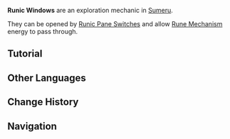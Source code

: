 {{Stub}}
{{Terminology Infobox
|image        = Runic Window.png
|type         = Exploration
|region       = Sumeru
|subregion    = Great Red Sand
|area         = Desert of Hadramaveth
|subarea      = 
}}
'''Runic Windows''' are an exploration mechanic in [[Sumeru]].

They can be opened by [[Runic Pane Switch]]es and allow [[Rune Mechanism]] energy to pass through.

==Tutorial==
{{Transclude|Tutorial/Runic Window and Runic Pane Switch}}

==Other Languages==
{{Other Languages
|en      = Runic Window
|zhs     = 符文窗
|zhs_rm  = Fúwén-chuāng
|zht     = 符文窗
|zht_rm  = Fúwén-chuāng
|zh_tl   = 
|ja      = 符文の窓
|ja_rm   = Fumon no Mado{{Assumed}}
|ja_tl   = 
|ko      = 룬 문자 창문
|ko_tl   = Rune Letter Window
|es      = Ventana rúnica
|es_tl   = Runic Window
|fr      = Fenêtre runique
|fr_tl   = Runic Window
|ru      = Руническое окно
|ru_tl   = Runic Window
|th      = หน้าต่างรูน
|th_rm   =
|th_tl   = 
|vi      = Cửa Sổ Phù Văn
|vi_tl   =
|de      = Runenfenster
|de_tl   = Runic Window
|id      = Jendela Rahasia
|id_tl   = Secret Window
|pt      = Janela Rúnica
|pt_tl   =
|tr      = Run Camı
|tr_tl   =
|it      = Finestre runiche
|it_tl   = 
}}

==Change History==
{{Change History|3.4}}

==Navigation==
{{Exploration Navbox|Sumeru}}